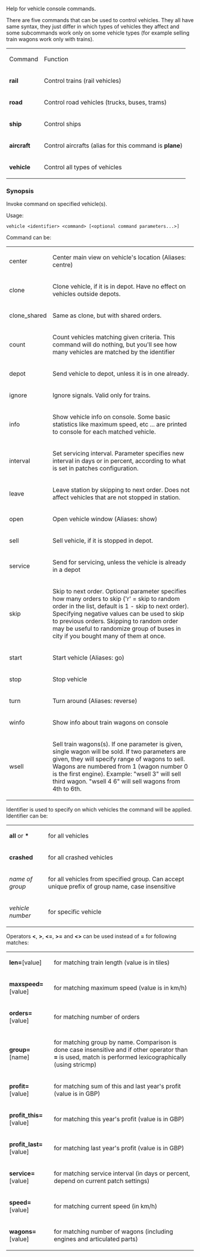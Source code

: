 Help for vehicle console commands.

There are five commands that can be used to control vehicles. They all have same syntax, they just differ in which types of vehicles they affect and some subcommands work only on some vehicle types (for example selling train wagons work only with trains).

{|
|Command||Function
|-
|'''rail'''||Control trains (rail vehicles)
|-
|'''road'''||Control road vehicles (trucks, buses, trams)
|-
|'''ship'''||Control ships
|-
|'''aircraft'''||Control aircrafts (alias for this command is '''plane''')
|-
|'''vehicle'''||Control all types of vehicles
|}
=== Synopsis ===

Invoke command on specified vehicle(s).

Usage:

 vehicle &lt;identifier&gt; &lt;command&gt; [&lt;optional command parameters...&gt;]

Command can be:
{|
|  center        ||  Center main view on vehicle's location (Aliases: centre)
|-
|  clone         ||  Clone vehicle, if it is in depot. Have no effect on vehicles outside depots.
|-
|  clone_shared  ||  Same as clone, but with shared orders.
|-
|  count         ||  Count vehicles matching given criteria. This command will do nothing, but you'll see how many vehicles are matched by the identifier
|-
|  depot         ||  Send vehicle to depot, unless it is in one already.
|-
|  ignore        ||  Ignore signals. Valid only for trains.
|-
|  info          ||  Show vehicle info on console. Some basic statistics like maximum speed, etc ... are printed to console for each matched vehicle.
|-
|  interval      ||  Set servicing interval. Parameter specifies new interval in days or in percent, according to what is set in patches configuration.
|-
|  leave         ||  Leave station by skipping to next order. Does not affect vehicles that are not stopped in station.
|-
|  open          ||  Open vehicle window (Aliases: show)
|-
|  sell          ||  Sell vehicle, if it is stopped in depot.
|-
|  service       ||  Send for servicing, unless the vehicle is already in a depot
|-
|  skip          ||  Skip to next order. Optional parameter specifies how many orders to skip ('r' = skip to random order in the list, default is 1 - skip to next order). Specifying negative values can be used to skip to previous orders. Skipping to random order may be useful to randomize group of buses in city if you bought many of them at once.
|-
|  start         ||  Start vehicle (Aliases: go)
|-
|  stop          ||  Stop vehicle
|-
|  turn          ||  Turn around (Aliases: reverse)
|-
|  winfo         ||  Show info about train wagons on console
|-
|  wsell         ||  Sell train wagons(s). If one parameter is given, single wagon will be sold. If two parameters are given, they will specify range of wagons to sell. Wagons are numbered from 1 (wagon number 0 is the first engine). Example: "wsell 3" will sell third wagon. "wsell 4 6" will sell wagons from 4th to 6th.
|}

Identifier is used to specify on which vehicles the command will be applied.
Identifier can be:
{|
| '''all''' or '''*''' || for all vehicles
|-
| '''crashed''' ||  for all crashed vehicles
|-
| ''name of group'' || for all vehicles from specified group. Can accept unique prefix of group name, case insensitive
|-
| ''vehicle number'' || for specific vehicle
|}
Operators '''&lt;''', '''&gt;''', '''&lt;=''', '''&gt;=''' and '''&lt;&gt;''' can be used instead of '''=''' for following matches:
{|
| '''len='''[value] || for matching train length (value is in tiles)
|-
| '''maxspeed='''[value] || for matching maximum speed (value is in km/h)
|-
| '''orders='''[value] || for matching number of orders
|-
| '''group='''[name] || for matching group by name. Comparison is done case insensitive and if other operator than '''=''' is used, match is performed lexicographically (using stricmp)
|-
| '''profit='''[value] || for matching sum of this and last year's profit (value is in GBP)
|-
| '''profit_this='''[value] || for matching this year's profit (value is in GBP)
|-
| '''profit_last='''[value] || for matching last year's profit (value is in GBP)
|-
| '''service='''[value] || for matching service interval (in days or percent, depend on current patch settings)
|-
| '''speed='''[value] || for matching current speed (in km/h)
|-
| '''wagons='''[value] || for matching number of wagons (including engines and articulated parts)
|}